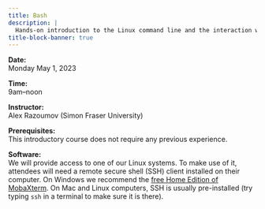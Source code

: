 ```yaml
---
title: Bash
description: |
  Hands-on introduction to the Linux command line and the interaction with a remote server
title-block-banner: true
---
```


:::{.topdef}

**Date:** \
Monday May 1, 2023

**Time:** \
9am–noon

**Instructor:** \
Alex Razoumov (Simon Fraser University)

**Prerequisites:** \
This introductory course does not require any previous experience.

**Software:** \
We will provide access to one of our Linux systems. To make use of it, attendees will need a remote secure shell (SSH) client installed on their computer. On Windows we recommend the [free Home Edition of MobaXterm](https://mobaxterm.mobatek.net/download.html). On Mac and Linux computers, SSH is usually pre-installed (try typing `ssh` in a terminal to make sure it is there).

:::

<!-- <br> -->
<!-- [[Start course ➤](xxx.qmd)]{.topinline} -->

